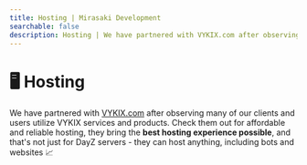 ```yaml
---
title: Hosting | Mirasaki Development
searchable: false
description: Hosting | We have partnered with VYKIX.com after observing many of our clients and users utilize VYKIX services and products
---
```


# 🖥️ Hosting

We have partnered with [VYKIX.com](https://portal.vykix.com/aff.php?aff=17) after observing many of our clients and users utilize VYKIX services and products. Check them out for affordable and reliable hosting, they bring the **best hosting experience possible**, and that's not just for DayZ servers - they can host anything, including bots and websites 📈
